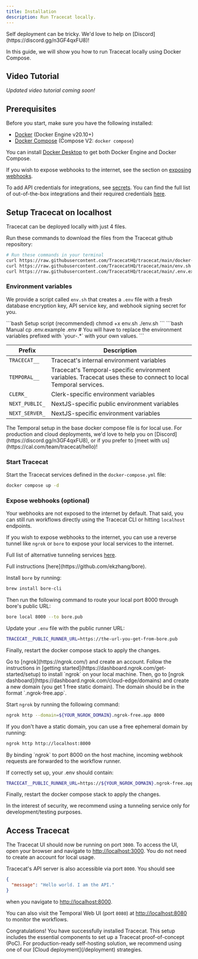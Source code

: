 ```yaml
---
title: Installation
description: Run Tracecat locally.
---
```


<Note>
  Self deployment can be tricky. We'd love to help on
  [Discord](https://discord.gg/n3GF4qxFU8)!
</Note>

In this guide, we will show you how to run Tracecat locally using Docker Compose.

## Video Tutorial

_Updated video tutorial coming soon!_

## Prerequisites

Before you start, make sure you have the following installed:

- [Docker](https://docs.docker.com/get-docker/) (Docker Engine v20.10+)
- [Docker Compose](https://docs.docker.com/compose/install/) (Compose V2: `docker compose`)

You can install [Docker Desktop](https://www.docker.com/products/docker-desktop/) to get both Docker Engine and Docker Compose.

If you wish to expose webhooks to the internet, see the section on [exposing webhooks](#expose-webhooks).

To add API credentials for integrations, see [secrets](/concepts/secrets).
You can find the full list of out-of-the-box integrations and their required credentials [here](/integrations).

## Setup Tracecat on localhost

Tracecat can be deployed locally with just 4 files.

Run these commands to download the files from the Tracecat github repository:

```bash
# Run these commands in your terminal
curl https://raw.githubusercontent.com/TracecatHQ/tracecat/main/docker-compose.yml -o docker-compose.yml
curl https://raw.githubusercontent.com/TracecatHQ/tracecat/main/env.sh -o env.sh
curl https://raw.githubusercontent.com/TracecatHQ/tracecat/main/.env.example -o .env.example
```

### Environment variables

We provide a script called `env.sh` that creates a `.env` file with a fresh database encryption key, API service key, and webhook signing secret for you.

<CodeGroup>
```bash Setup script (recommended)
chmod +x env.sh
./env.sh
```
```bash Manual
cp .env.example .env
# You will have to replace the environment variables prefixed with `your-.*` with your own values.
```

</CodeGroup>

| Prefix         | Description                                                                                                    |
| -------------- | -------------------------------------------------------------------------------------------------------------- |
| `TRACECAT__`   | Tracecat's internal environment variables                                                                      |
| `TEMPORAL__`   | Tracecat's Temporal-specific environment variables. Tracecat uses these to connect to local Temporal services. |
| `CLERK_`       | Clerk-specific environment variables                                                                           |
| `NEXT_PUBLIC_` | NextJS-specific public environment variables                                                                   |
| `NEXT_SERVER_` | NextJS-specific environment variables                                                                          |

<Tip>
  The Temporal setup in the base docker compose file is for local use. For
  production and cloud deployments, we'd love to help you on
  [Discord](https://discord.gg/n3GF4qxFU8), or if you prefer to [meet with
  us](https://cal.com/team/tracecat/hello)!
</Tip>

### Start Tracecat

Start the Tracecat services defined in the `docker-compose.yml` file:

```bash
docker compose up -d
```

### Expose webhooks (optional)

Your webhooks are not exposed to the internet by default.
That said, you can still run workflows directly using the Tracecat CLI or hitting `localhost` endpoints.

If you wish to expose webhooks to the internet, you can use a reverse tunnel like `ngrok` or `bore` to expose your local services to the internet.

Full list of alternative tunneling services [here](https://github.com/anderspitman/awesome-tunneling).

<AccordionGroup>
<Accordion title="bore">
Full instructions [here](https://github.com/ekzhang/bore).

Install `bore` by running:

```bash
brew install bore-cli
```

Then run the following command to route your local port 8000 through bore's public URL:

```bash
bore local 8000 --to bore.pub
```

Update your `.env` file with the public runner URL:

```bash
TRACECAT__PUBLIC_RUNNER_URL=https://the-url-you-get-from-bore.pub
```

Finally, restart the docker compose stack to apply the changes.

</Accordion>
<Accordion title="ngrok">
Go to [ngrok](https://ngrok.com/) and create an account.
Follow the instructions in [getting started](https://dashboard.ngrok.com/get-started/setup) to install `ngrok` on your local machine.
Then, go to [ngrok dashboard](https://dashboard.ngrok.com/cloud-edge/domains) and create a new domain (you get 1 free static domain).
The domain should be in the format `<some-random-phrase>.ngrok-free.app`.

Start `ngrok` by running the following command:

```bash
ngrok http --domain=${YOUR_NGROK_DOMAIN}.ngrok-free.app 8000
```

If you don't have a static domain, you can use a free ephemeral domain by running:

```bash
ngrok http http://localhost:8000
```

<Note>
  By binding `ngrok` to port 8000 on the host machine, incoming webhook requests
  are forwarded to the workflow runner.
</Note>

If correctly set up, your .env should contain:

```bash
TRACECAT__PUBLIC_RUNNER_URL=https://${YOUR_NGROK_DOMAIN}.ngrok-free.app
```

Finally, restart the docker compose stack to apply the changes.

</Accordion>
</AccordionGroup>

<Info>
  In the interest of security, we recommend using a tunneling service only for
  development/testing purposes.
</Info>

## Access Tracecat

The Tracecat UI should now be running on port `3000`.
To access the UI, open your browser and navigate to [http://localhost:3000](http://localhost:3000).
You do not need to create an account for local usage.

Tracecat's API server is also accessible via port `8000`. You should see

```json
{
  "message": "Hello world. I am the API."
}
```

when you navigate to [http://localhost:8000](http://localhost:8000).

You can also visit the Temporal Web UI (port `8080`) at [http://localhost:8080](http://localhost:8080) to monitor the workflows.

<Check>
  Congratulations! You have successfully installed Tracecat. This setup includes
  the essential components to set up a Tracecat proof-of-concept (PoC). For
  production-ready self-hosting solution, we recommend using one of our [Cloud
  deployment](/deployment) strategies.
</Check>
